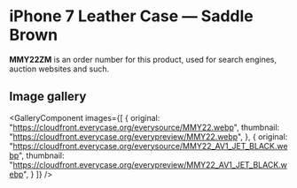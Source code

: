 
# iPhone 7 Leather Case — Saddle Brown

<Callout type='info' emoji='👉🏻'>**MMY22ZM** is an order number for this product, used for search engines, auction websites and such.</Callout>

## Image gallery

<GalleryComponent
    images={[
      {
        original: "https://cloudfront.everycase.org/everysource/MMY22.webp",
        thumbnail: "https://cloudfront.everycase.org/everypreview/MMY22.webp",
      },
      {
        original: "https://cloudfront.everycase.org/everysource/MMY22_AV1_JET_BLACK.webp",
        thumbnail: "https://cloudfront.everycase.org/everypreview/MMY22_AV1_JET_BLACK.webp",
      }
    ]}
  />
